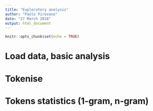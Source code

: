 ```yaml
---
title: "Exploratory analysis"
author: "Paolo Pirovano"
date: "27 March 2018"
output: html_document
---
```


```r
knitr::opts_chunk$set(echo = TRUE)
```

# Load data, basic analysis

# Tokenise

# Tokens statistics (1-gram, n-gram)